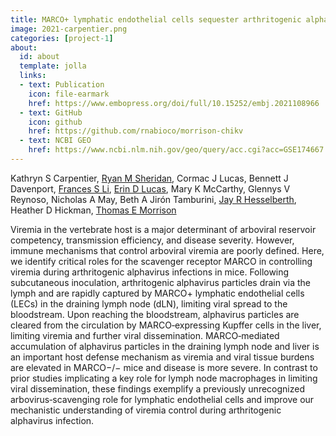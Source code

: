 ```yaml
---
title: MARCO+ lymphatic endothelial cells sequester arthritogenic alphaviruses to limit viremia and viral dissemination
image: 2021-carpentier.png
categories: [project-1]
about:
  id: about
  template: jolla
  links:
  - text: Publication
    icon: file-earmark
    href: https://www.embopress.org/doi/full/10.15252/embj.2021108966
  - text: GitHub
    icon: github
    href: https://github.com/rnabioco/morrison-chikv
  - text: NCBI GEO
    href: https://www.ncbi.nlm.nih.gov/geo/query/acc.cgi?acc=GSE174667
---
```


Kathryn S Carpentier, [Ryan M Sheridan](https://orcid.org/0000-0003-4012-3147), Cormac J Lucas, Bennett J Davenport, [Frances S Li](https://orcid.org/0000-0001-8798-8290), [Erin D Lucas](http://orcid.org/0000-0001-7705-2069), Mary K McCarthy, Glennys V Reynoso, Nicholas A May, Beth A Jirón Tamburini, [Jay R Hesselberth](https://scholar.google.com/citations?user=EnOmNEYAAAAJ), Heather D Hickman, [Thomas E Morrison](https://scholar.google.com/citations?user=ljkm0eMAAAAJ&hl=en&oi=ao)

Viremia in the vertebrate host is a major determinant of arboviral reservoir competency, transmission efficiency, and disease severity. However, immune mechanisms that control arboviral viremia are poorly defined. Here, we identify critical roles for the scavenger receptor MARCO in controlling viremia during arthritogenic alphavirus infections in mice. Following subcutaneous inoculation, arthritogenic alphavirus particles drain via the lymph and are rapidly captured by MARCO+ lymphatic endothelial cells (LECs) in the draining lymph node (dLN), limiting viral spread to the bloodstream. Upon reaching the bloodstream, alphavirus particles are cleared from the circulation by MARCO‐expressing Kupffer cells in the liver, limiting viremia and further viral dissemination. MARCO‐mediated accumulation of alphavirus particles in the draining lymph node and liver is an important host defense mechanism as viremia and viral tissue burdens are elevated in MARCO−/− mice and disease is more severe. In contrast to prior studies implicating a key role for lymph node macrophages in limiting viral dissemination, these findings exemplify a previously unrecognized arbovirus‐scavenging role for lymphatic endothelial cells and improve our mechanistic understanding of viremia control during arthritogenic alphavirus infection.

